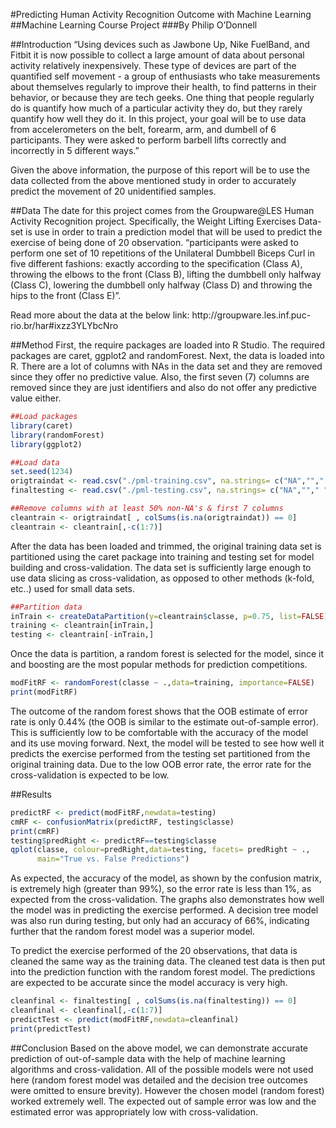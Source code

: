 #Predicting Human Activity Recognition Outcome with Machine Learning
##Machine Learning Course Project
###By Philip O'Donnell

##Introduction
"Using devices such as Jawbone Up, Nike FuelBand, and Fitbit it is now possible to collect a large amount of data about personal activity relatively inexpensively. These type of devices are part of the quantified self movement - a group of enthusiasts who take measurements about themselves regularly to improve their health, to find patterns in their behavior, or because they are tech geeks. One thing that people regularly do is quantify how much of a particular activity they do, but they rarely quantify how well they do it. In this project, your goal will be to use data from accelerometers on the belt, forearm, arm, and dumbell of 6 participants. They were asked to perform barbell lifts correctly and incorrectly in 5 different ways."

Given the above information, the purpose of this report will be to use the data collected from the above mentioned study in order to accurately predict the movement of 20 unidentified samples.

##Data
The date for this project comes from the Groupware@LES Human Activity Recognition project.  Specifically, the Weight Lifting Exercises Data-set is use in order to train a prediction model that will be used to predict the exercise of being done of 20 observation.  "participants were asked to perform one set of 10 repetitions of the Unilateral Dumbbell Biceps Curl in five different fashions: exactly according to the specification (Class A), throwing the elbows to the front (Class B), lifting the dumbbell only halfway (Class C), lowering the dumbbell only halfway (Class D) and throwing the hips to the front (Class E)".

Read more about the data at the below link:
http://groupware.les.inf.puc-rio.br/har#ixzz3YLYbcNro

##Method
First, the require packages are loaded into R Studio.  The required packages are caret, ggplot2 and randomForest.  Next, the data is loaded into R.  There are a lot of columns with NAs in the data set and they are removed since they offer no predictive value.  Also, the first seven (7) columns are removed since they are just identifiers and also do not offer any predictive value either.

```r
##Load packages
library(caret)
library(randomForest)
library(ggplot2)

##Load data
set.seed(1234)
origtraindat <- read.csv("./pml-training.csv", na.strings= c("NA",""," "))
finaltesting <- read.csv("./pml-testing.csv", na.strings= c("NA",""," "))

##Remove columns with at least 50% non-NA's & first 7 columns
cleantrain <- origtraindat[ , colSums(is.na(origtraindat)) == 0]
cleantrain <- cleantrain[,-c(1:7)]
```

After the data has been loaded and trimmed, the original training data set is partitioned using the caret package into training and testing set for model building and cross-validation.  The data set is sufficiently large enough to use data slicing as cross-validation, as opposed to other methods (k-fold, etc..) used for small data sets.

```r
##Partition data
inTrain <- createDataPartition(y=cleantrain$classe, p=0.75, list=FALSE)
training <- cleantrain[inTrain,]
testing <- cleantrain[-inTrain,]
```

Once the data is partition, a random forest is selected for the model, since it and boosting are the most popular methods for prediction competitions.

```r
modFitRF <- randomForest(classe ~ .,data=training, importance=FALSE)
print(modFitRF)
```

The outcome of the random forest shows that the OOB estimate of error rate is only 0.44% (the OOB is similar to the estimate out-of-sample error).  This is sufficiently low to be comfortable with the accuracy of the model and its use moving forward.  Next, the model will be tested to see how well it predicts the exercise performed from the testing set partitioned from the original training data.  Due to the low OOB error rate, the error rate for the cross-validation is expected to be low.

##Results
```r
predictRF <- predict(modFitRF,newdata=testing)
cmRF <- confusionMatrix(predictRF, testing$classe)
print(cmRF)
testing$predRight <- predictRF==testing$classe
qplot(classe, colour=predRight,data=testing, facets= predRight ~ .,
      main="True vs. False Predictions")
```

As expected, the accuracy of the model, as shown by the confusion matrix, is extremely high (greater than 99%), so the error rate is less than 1%, as expected from the cross-validation.  The graphs also demonstrates how well the model was in predicting the exercise performed.  A decision tree model was also run during testing, but only had an accuracy of 66%, indicating further that the random forest model was a superior model.

To predict the exercise performed of the 20 observations, that data is cleaned the same way as the training data.  The cleaned test data is then put into the prediction function with the random forest model.  The predictions are expected to be accurate since the model accuracy is very high.

```r
cleanfinal <- finaltesting[ , colSums(is.na(finaltesting)) == 0]
cleanfinal <- cleanfinal[,-c(1:7)]
predictTest <- predict(modFitRF,newdata=cleanfinal)
print(predictTest)
```

##Conclusion
Based on the above model, we can demonstrate accurate prediction of out-of-sample data with the help of machine learning algorithms and cross-validation.
All of the possible models were not used here (random forest model was detailed and the decision tree outcomes were omitted to ensure brevity).  However the chosen model (random forest) worked extremely well.  The expected out of sample error was low and the estimated error was appropriately low with cross-validation.

